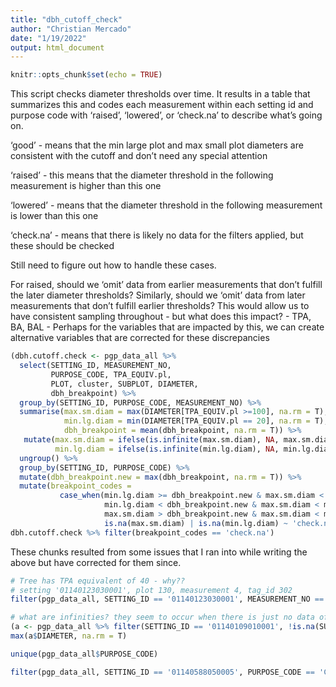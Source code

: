 ```yaml
---
title: "dbh_cutoff_check"
author: "Christian Mercado"
date: "1/19/2022"
output: html_document
---
```


```r
knitr::opts_chunk$set(echo = TRUE)
```

This script checks diameter thresholds over time. It results in a table that summarizes this and codes each measurement within each setting id and purpose code with 'raised', 'lowered', or 'check.na' to describe what's going on. 

'good' - means that the min large plot and max small plot diameters are consistent with the cutoff and don't need any special attention

'raised' - this means that the diameter threshold in the following measurement is higher than this one

'lowered' - means that the diameter threshold in the following measurement is lower than this one

'check.na' - means that there is likely no data for the filters applied, but these should be checked

Still need to figure out how to handle these cases. 

For raised, should we 'omit' data from earlier measurements that don't fulfill the later diameter thresholds? Similarly, should we 'omit' data from later measurements that don't fulfill earlier thresholds? This would allow us to have consistent sampling throughout - but what does this impact? 
- TPA, BA, BAL -
Perhaps for the variables that are impacted by this, we can create alternative variables that are corrected for these discrepancies


```r

(dbh.cutoff.check <- pgp_data_all %>% 
  select(SETTING_ID, MEASUREMENT_NO, 
         PURPOSE_CODE, TPA_EQUIV.pl, 
         PLOT, cluster, SUBPLOT, DIAMETER, 
         dbh_breakpoint) %>%
  group_by(SETTING_ID, PURPOSE_CODE, MEASUREMENT_NO) %>%
  summarise(max.sm.diam = max(DIAMETER[TPA_EQUIV.pl >=100], na.rm = T),
            min.lg.diam = min(DIAMETER[TPA_EQUIV.pl == 20], na.rm = T), 
            dbh_breakpoint = mean(dbh_breakpoint, na.rm = T)) %>% 
   mutate(max.sm.diam = ifelse(is.infinite(max.sm.diam), NA, max.sm.diam),
          min.lg.diam = ifelse(is.infinite(min.lg.diam), NA, min.lg.diam)) %>% 
  ungroup() %>% 
  group_by(SETTING_ID, PURPOSE_CODE) %>% 
  mutate(dbh_breakpoint.new = max(dbh_breakpoint, na.rm = T)) %>% 
  mutate(breakpoint_codes = 
           case_when(min.lg.diam >= dbh_breakpoint.new & max.sm.diam < dbh_breakpoint.new ~ 'good',
                     min.lg.diam < dbh_breakpoint.new & max.sm.diam < min.lg.diam ~ 'raised', 
                     max.sm.diam > dbh_breakpoint.new & max.sm.diam < min.lg.diam ~ 'lowered',
                     is.na(max.sm.diam) | is.na(min.lg.diam) ~ 'check.na')))
dbh.cutoff.check %>% filter(breakpoint_codes == 'check.na')

```


These chunks resulted from some issues that I ran into while writing the above but have corrected for them since. 

```r
# Tree has TPA equivalent of 40 - why??
# setting '01140123030001', plot 130, measurement 4, tag_id 302
filter(pgp_data_all, SETTING_ID == '01140123030001', MEASUREMENT_NO == 4, DIAMETER == 6.9)
```

```r
# what are infinities? they seem to occur when there is just no data of the type that is being gropued-by. e.g., sometimes there arent any subplot trees with diameters.
(a <- pgp_data_all %>% filter(SETTING_ID == '01140109010001', !is.na(SUBPLOT), MEASUREMENT_NO == 1, TPA_EQUIV.pl > 100))
max(a$DIAMETER, na.rm = T)

unique(pgp_data_all$PURPOSE_CODE)

filter(pgp_data_all, SETTING_ID == '01140588050005', PURPOSE_CODE == 'CP', MEASUREMENT_NO %in% c(1,3,4))
```

